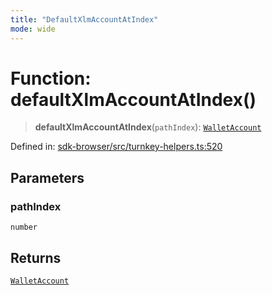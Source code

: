 ```yaml
---
title: "DefaultXlmAccountAtIndex"
mode: wide
---
```

  
# Function: defaultXlmAccountAtIndex()

> **defaultXlmAccountAtIndex**(`pathIndex`): [`WalletAccount`](../WalletAccount/readme)

Defined in: [sdk-browser/src/turnkey-helpers.ts:520](https://github.com/tkhq/sdk/blob/ee72856c3f450731d7501ab05001215768b71500/packages/sdk-browser/src/turnkey-helpers.ts#L520)

## Parameters

### pathIndex

`number`

## Returns

[`WalletAccount`](../WalletAccount/readme)
